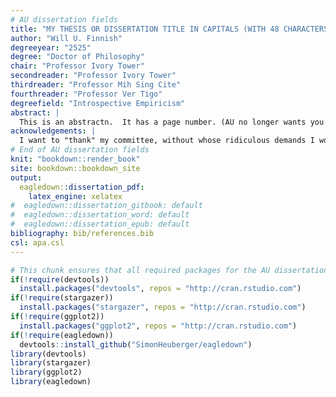 ```yaml
---
# AU dissertation fields
title: "MY THESIS OR DISSERTATION TITLE IN CAPITALS (WITH 48 CHARACTERS OR FEWER PER LINE) AS AN INVERTED PYRAMID"
author: "Will U. Finnish"
degreeyear: "2525"
degree: "Doctor of Philosophy"
chair: "Professor Ivory Tower"
secondreader: "Professor Ivory Tower"
thirdreader: "Professor Mih Sing Cite"
fourthreader: "Professor Ver Tigo"
degreefield: "Introspective Empiricism"
abstract: |
  This is an abstractn.  It has a page number. (AU no longer wants you to provide an unnumbered abstract page.) The Guide says an abstract should not exceed 350 words. (If you do exceed this, then under the CAS option, the first page is numbered bottom center, and the rest are numbered top right.) This is an abstractn. This is an abstractn. This is an abstractn. This is an abstractn. This is an abstractn. This is an abstractn. This is an abstractn. This is an abstractn. This is an abstractn. This is an abstractn. This is an abstractn. This is an abstractn. This is an abstractn. This is an abstractn. This is an abstractn. This is an abstractn. This is an abstractn. This is an abstractn. This is an abstractn. This is an abstractn. This is an abstractn. This is an abstractn. This is an abstractn. This is an abstractn. This is an abstractn. 
acknowledgements: |
  I want to "thank" my committee, without whose ridiculous demands I would have graduated so very much faster.
# End of AU dissertation fields
knit: "bookdown::render_book"
site: bookdown::bookdown_site
output: 
  eagledown::dissertation_pdf: 
    latex_engine: xelatex
#  eagledown::dissertation_gitbook: default
#  eagledown::dissertation_word: default
#  eagledown::dissertation_epub: default
bibliography: bib/references.bib
csl: apa.csl
---
```


```r
# This chunk ensures that all required packages for the AU dissertation template are installed and loaded
if(!require(devtools))
  install.packages("devtools", repos = "http://cran.rstudio.com")
if(!require(stargazer))
  install.packages("stargazer", repos = "http://cran.rstudio.com")
if(!require(ggplot2))
  install.packages("ggplot2", repos = "http://cran.rstudio.com")
if(!require(eagledown))
  devtools::install_github("SimonHeuberger/eagledown")
library(devtools)
library(stargazer)
library(ggplot2)
library(eagledown)
```


